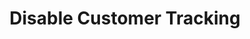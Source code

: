---
title: "Disable Customer Tracking"
openapi: patch /v1/customers/disable_tracking
description: "Allows customers to disable tracking through the PATCH endpoint"
---